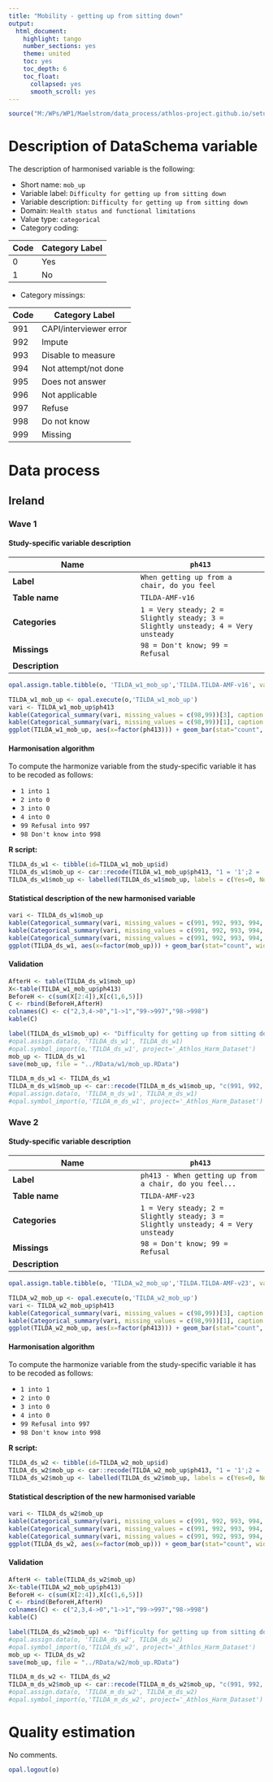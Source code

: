 ```yaml
---
title: "Mobility - getting up from sitting down"
output:
  html_document:
    highlight: tango
    number_sections: yes
    theme: united
    toc: yes
    toc_depth: 6
    toc_float:
      collapsed: yes
      smooth_scroll: yes
---
```


<!-- ########################################################## --> 

<!-- # Installation, loading packages -->
<!-- **R script:** -->

```r
source("M:/WPs/WP1/Maelstrom/data_process/athlos-project.github.io/setup_iago.r")
```
<!-- ########################################################## --> 



# Description of DataSchema variable

The description of harmonised variable is the following:

* Short name: `mob_up`
* Variable label: `Difficulty for getting up from sitting down`
* Variable description: `Difficulty for getting up from sitting down`
* Domain: `Health status and functional limitations`
* Value type: `categorical`
* Category coding:

**Code** | **Category Label**
-------- | ------------------
0        | Yes
1        | No

* Category missings: 

**Code** | **Category Label**
----| ------------------
991 | CAPI/interviewer error
992 | Impute
993 | Disable to measure
994 | Not attempt/not done
995 | Does not answer
996 | Not applicable
997 | Refuse
998 | Do not know
999 | Missing

# Data process

## Ireland

### Wave 1 

#### Study-specific variable description




| **Name** | `ph413`|
|-|-|
| **Label** | `When getting up from a chair, do you feel` |
| **Table name** | `TILDA-AMF-v16` |
| **Categories** |`1 = Very steady; 2 = Slightly steady; 3 = Slightly unsteady; 4 = Very unsteady`|
| **Missings** |`98 = Don't know; 99 = Refusal`|
| **Description** |  |

 

```r
opal.assign.table.tibble(o, 'TILDA_w1_mob_up','TILDA.TILDA-AMF-v16', variables=list('ph413'), missings = TRUE)
```

```r
TILDA_w1_mob_up <- opal.execute(o,'TILDA_w1_mob_up')
vari <- TILDA_w1_mob_up$ph413
kable(Categorical_summary(vari, missing_values = c(98,99))[3], caption = "ph413")
kable(Categorical_summary(vari, missing_values = c(98,99))[1], caption = "Category")
ggplot(TILDA_w1_mob_up, aes(x=factor(ph413))) + geom_bar(stat="count", width=0.4, fill="steelblue") + xlab("Mobility - 'Getting up from Sitting") + ylab("Frequency")
```

#### Harmonisation algorithm

To compute the harmonize variable from the study-specific variable it has to be recoded as follows:

* `1 into 1` 
* `2 into 0`
* `3 into 0` 
* `4 into 0` 
* `99 Refusal into 997` 
* `98 Don't know into 998`  

**R script:**
```r
TILDA_ds_w1 <- tibble(id=TILDA_w1_mob_up$id)
TILDA_ds_w1$mob_up <- car::recode(TILDA_w1_mob_up$ph413, "1 = '1';2 = '0';3 = '0';4 = '0';99 = '997';98 = '998'")
TILDA_ds_w1$mob_up <- labelled(TILDA_ds_w1$mob_up, labels = c(Yes=0, No=1,Missing=999, Do_not_know=998, Refuse=997, Not_applicable=996, Does_not_answer=995,  Not_attempt_not_done=994, Disable_to_measure=993, Impute=992, CAPI_interviewer_error=991))
```

#### Statistical description of the new harmonised variable
```r
vari <- TILDA_ds_w1$mob_up
kable(Categorical_summary(vari, missing_values = c(991, 992, 993, 994, 995, 996, 997, 998, 999))[3], caption = "mob_up")
kable(Categorical_summary(vari, missing_values = c(991, 992, 993, 994, 995, 996, 997, 998, 999))[1], caption = "Category")
kable(Categorical_summary(vari, missing_values = c(991, 992, 993, 994, 995, 996, 997, 998, 999))[2], caption = "Type of missing")
ggplot(TILDA_ds_w1, aes(x=factor(mob_up))) + geom_bar(stat="count", width=0.4, fill="steelblue") + xlab("Mobility - Getting up from Sitting") + ylab("Frequency")
```

#### Validation
```r
AfterH <- table(TILDA_ds_w1$mob_up)
X<-table(TILDA_w1_mob_up$ph413)
BeforeH <- c(sum(X[2:4]),X[c(1,6,5)])
C <- rbind(BeforeH,AfterH)
colnames(C) <- c("2,3,4->0","1->1","99->997","98->998") 
kable(C)
```






```r

label(TILDA_ds_w1$mob_up) <- "Difficulty for getting up from sitting down"
#opal.assign.data(o, 'TILDA_ds_w1', TILDA_ds_w1)
#opal.symbol_import(o,'TILDA_ds_w1', project='_Athlos_Harm_Dataset')
mob_up <- TILDA_ds_w1
save(mob_up, file = "../RData/w1/mob_up.RData")

TILDA_m_ds_w1 <- TILDA_ds_w1
TILDA_m_ds_w1$mob_up <- car::recode(TILDA_m_ds_w1$mob_up, "c(991, 992, 993, 994, 995, 996, 997,998, 999)=NA")
#opal.assign.data(o, 'TILDA_m_ds_w1', TILDA_m_ds_w1)
#opal.symbol_import(o,'TILDA_m_ds_w1', project='_Athlos_Harm_Dataset')
```



### Wave 2 

#### Study-specific variable description




| **Name** | `ph413`|
|-|-|
| **Label** | `ph413 - When getting up from a chair, do you feel...` |
| **Table name** | `TILDA-AMF-v23` |
| **Categories** |`1 = Very steady; 2 = Slightly steady; 3 = Slightly unsteady; 4 = Very unsteady`|
| **Missings** |`98 = Don't know; 99 = Refusal`|
| **Description** |  |

 

```r
opal.assign.table.tibble(o, 'TILDA_w2_mob_up','TILDA.TILDA-AMF-v23', variables=list('ph413'), missings = TRUE)
```

```r
TILDA_w2_mob_up <- opal.execute(o,'TILDA_w2_mob_up')
vari <- TILDA_w2_mob_up$ph413
kable(Categorical_summary(vari, missing_values = c(98,99))[3], caption = "ph413")
kable(Categorical_summary(vari, missing_values = c(98,99))[1], caption = "Category")
ggplot(TILDA_w2_mob_up, aes(x=factor(ph413))) + geom_bar(stat="count", width=0.4, fill="steelblue") + xlab("Mobility - 'Getting up from Sitting") + ylab("Frequency")
```

#### Harmonisation algorithm

To compute the harmonize variable from the study-specific variable it has to be recoded as follows:

* `1 into 1` 
* `2 into 0`
* `3 into 0` 
* `4 into 0` 
* `99 Refusal into 997` 
* `98 Don't know into 998` 

**R script:**
```r
TILDA_ds_w2 <- tibble(id=TILDA_w2_mob_up$id)
TILDA_ds_w2$mob_up <- car::recode(TILDA_w2_mob_up$ph413, "1 = '1';2 = '0';3 = '0';4 = '0';99 = '997';98 = '998' ")
TILDA_ds_w2$mob_up <- labelled(TILDA_ds_w2$mob_up, labels = c(Yes=0, No=1,Missing=999, Do_not_know=998, Refuse=997, Not_applicable=996, Does_not_answer=995,  Not_attempt_not_done=994, Disable_to_measure=993, Impute=992, CAPI_interviewer_error=991))
```

#### Statistical description of the new harmonised variable
```r
vari <- TILDA_ds_w2$mob_up
kable(Categorical_summary(vari, missing_values = c(991, 992, 993, 994, 995, 996, 997, 998, 999))[3], caption = "mob_up")
kable(Categorical_summary(vari, missing_values = c(991, 992, 993, 994, 995, 996, 997, 998, 999))[1], caption = "Category")
kable(Categorical_summary(vari, missing_values = c(991, 992, 993, 994, 995, 996, 997, 998, 999))[2], caption = "Type of missing")
ggplot(TILDA_ds_w2, aes(x=factor(mob_up))) + geom_bar(stat="count", width=0.4, fill="steelblue") + xlab("Mobility - Getting up from Sitting") + ylab("Frequency")
```

#### Validation
```r
AfterH <- table(TILDA_ds_w2$mob_up)
X<-table(TILDA_w2_mob_up$ph413)
BeforeH <- c(sum(X[2:4]),X[c(1,6,5)])
C <- rbind(BeforeH,AfterH)
colnames(C) <- c("2,3,4->0","1->1","99->997","98->998") 
kable(C)
```






```r

label(TILDA_ds_w2$mob_up) <- "Difficulty for getting up from sitting down"
#opal.assign.data(o, 'TILDA_ds_w2', TILDA_ds_w2)
#opal.symbol_import(o,'TILDA_ds_w2', project='_Athlos_Harm_Dataset')
mob_up <- TILDA_ds_w2
save(mob_up, file = "../RData/w2/mob_up.RData")

TILDA_m_ds_w2 <- TILDA_ds_w2
TILDA_m_ds_w2$mob_up <- car::recode(TILDA_m_ds_w2$mob_up, "c(991, 992, 993, 994, 995, 996, 997,998, 999)=NA")
#opal.assign.data(o, 'TILDA_m_ds_w2', TILDA_m_ds_w2)
#opal.symbol_import(o,'TILDA_m_ds_w2', project='_Athlos_Harm_Dataset')
```


# Quality estimation
No comments.


```r
opal.logout(o)
```
